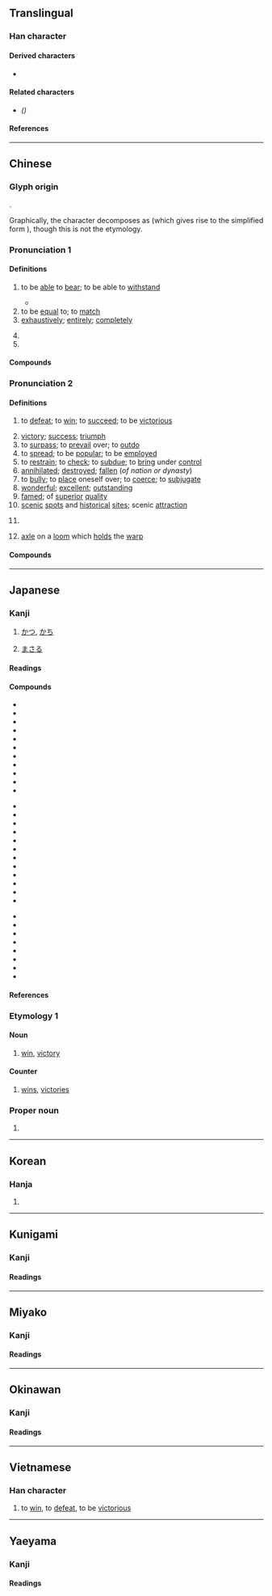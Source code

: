{{also|胜}}
{{character info}}
==Translingual==

===Han character===
{{Han char|rn=19|rad=力|as=10|sn=12|four=79227|canj=BFQS|ids=⿰月劵}} <!-- Note: ⿰⺼劵 is incorrect -->

====Derived characters====
* {{l|mul|[[橳]], [[蕂]], [[𤺩]], [[𩦜]], [[𩻷]], [[𪓺]]}}

====Related characters====
* {{l|mul|[[胜]]}} ''({{w|Simplified Chinese}})''

====References====
{{Han ref|kx=0148.310|dkj=02409|dj=0335.100|hdz=32090.130|uh=52DD}}

----

==Chinese==
{{zh-forms|s=胜}}

===Glyph origin===
{{Han etym}}
{{Han compound|朕|力|c1=p|c2=s|t2=strength|ls=psc}}.

Graphically, the character decomposes as {{Han compound|月|劵}} (which gives rise to the simplified form {{zh-l|*胜}}), though this is not the etymology.

===Pronunciation 1===
{{zh-pron
|m=勝
|c=sing1
|h=pfs=
|md=sĭng
|mn=seng
|w=1sen
|mc=1
|oc=1,1
|cat=v,adv,n
}}

====Definitions====
{{zh-hanzi}}

# to be [[able]] to [[bear]]; to be able to [[withstand]]
#: {{zh-x|不勝{shēng}負荷|unable to '''withstand''' the load}}
#* {{zh-x|我 欲 乘 風 歸去，又 恐 瓊樓玉宇，高處 不 勝{shēng} 寒。|I wish to ride the wind and return there, yet fear the jade towers; in a high dwelling one cannot '''bear''' the cold.|CL|ref={{w2|zh|蘇軾}} 《{{w2|zh|水調歌頭}}》; translation by Hugh Grigg}}
# to be [[equal]] to; to [[match]]
# [[exhaustively]]; [[entirely]]; [[completely]]
#: {{zh-x|不可勝{shēng}數{shǔ}|too numerous to count}}
# {{zh-alt-form|升|[[unit]] of [[measure]] for [[grain]] [[volume]]s}}
# {{zh-alt-form|伸|to [[stretch]]}}

====Compounds====
{{zh-der|fold=1|hide_pron=1|不可勝原|不可勝記|嬌嫋不勝|力不自勝|喜不自勝|悲不自勝|不勝|不勝感喟|不勝之態|不能勝數|不可勝書|不可勝言|不勝酒力|不勝負荷|力不勝任|多不勝數|情不自勝|勝任愉快|不勝唏噓|如不勝衣|不勝衣|不勝春|不可勝計|勝衣|不可勝數|不勝其擾|不勝其煩|勝任|不勝枚舉|弱不勝衣|不可勝紀|數不勝數|理不勝辭|指不勝屈|美不勝收|舉不勝舉|防不勝防|樂勝}}

===Pronunciation 2===
{{zh-pron
|m=shèng
|m-s=
|dg=шын1
|c=sing3
|c-t=
|g=
|h=pfs=sṳn;gd=sen4
|j=
|mb=se̿ng
|md=séng
|mn=sèng
|mn-t=sêng3
|w=2sen
|x=
|mc=2
|oc=2,2
|cat=v,n
}}

====Definitions====
{{zh-hanzi}}

# to [[defeat]]; to [[win]]; to [[succeed]]; to be [[victorious]]
#: {{zh-syn|贏}}
#: {{zh-ant|敗}}
#: {{zh-x|知 可 以 戰 與 不 可 以 戰 者 勝|He will '''triumph''' who knows when to fight and when not to fight.|CL|ref={{w|The Art of War}}, circa 5th century [[BCE]], translation: Lionel Giles, modified}}
# [[victory]]; [[success]]; [[triumph]]
# to [[surpass]]; to [[prevail]] over; to [[outdo]]
# to [[spread]]; to be [[popular]]; to be [[employed]]
# to [[restrain]]; to [[check]]; to [[subdue]]; to [[bring]] under [[control]]
# [[annihilated]]; [[destroyed]]; [[fallen]] (''of nation or dynasty'')
# to [[bully]]; to [[place]] oneself over; to [[coerce]]; to [[subjugate]]
# [[wonderful]]; [[excellent]]; [[outstanding]]
# [[famed]]; of [[superior]] [[quality]]
# [[scenic]] [[spot]]s and [[historical]] [[site]]s; scenic [[attraction]]
# {{lb|zh|historical}} {{n-g|a kind of [[splendid]] [[jewellery]] worn by [[ancient]] [[women]]}}
# {{lb|zh|historical}} [[axle]] on a [[loom]] which [[hold]]s the [[warp]]

====Compounds====
{{zh-der|人定勝天|勝券在握|力勝|名勝古跡|倚多為勝|勝似|勝之不武|屢戰屢勝|常勝將軍|大勝|尋幽訪勝|優勝|出奇制勝|定勝敗|度假勝地|勝流|慰情勝無|常勝軍|得勝之兵|取勝|制勝|勝常|得勝回朝|德勝頭迴|得勝頭回|得勝口|得勝之師|得勝|克敵制勝|好勝|形勝|人勝節|味勝易牙|勝概|名勝古蹟|勝境|優勝劣敗|常勝家|席勝|不分勝負|名山勝境|勝地|勝景|得勝頭迴|大獲全勝|勝跡|哀兵必勝|勝局|勝負|人眾勝天|乘勝追擊|名勝|反敗為勝|不勝|勝算|勝殘去殺|和勝|吹氣勝蘭|乘勝逐北|不戰而勝|去殺勝殘|引人入勝|勝遊|勝朝|勝利投手|勝利|勝仗|勝事|勝訴|一決勝負|全勝|決勝千里|旛勝|打勝仗|獨擅勝場|求勝|決勝局|爭強鬥勝|穩操勝券|爭勝|戰無不勝|探尋勝跡|打勝|抗戰勝利|矜功負勝|武勝關|穩操勝算|戰勝|決勝|更勝一籌|旗開得勝|戰勝國|春勝|百戰百勝|略勝一籌|班師得勝|爭強賭勝|爭強顯勝|爭強好勝|爭勝要強|濟勝之具|持勝|稍勝一籌|決勝負|料敵制勝|獲勝|每戰必勝|方勝|攬勝圖|攬勝|探奇訪勝|觀光勝地|雄勝|險勝|邪不勝正|避暑勝地|龔勝不屈|覽勝|高人勝士|花勝|習非勝是|聊勝一籌|誇勝道強|陰勝則寒|轉敗為勝|遊覽勝地|臨機制勝|節節勝利|較勝一籌|賭勝|致勝|聊勝於無|綵勝|運籌決勝|必勝|拍木勝:phah-bo̍k-sèng;Min Nan|反勝|萬事勝意}}

{{zh-cat|Elementary}}

----

==Japanese==

===Kanji===
{{ja-kanji|grade=3|rs=力10}}

# {{sense|[[win]] a game}} [[かつ]], [[かち]]
# {{sense|be [[superior]] to}} [[まさる]]

====Readings====
{{ja-readings
|goon=しょう
|kanon=しょう
|kun=か-つ, すぐ-れる, た-える, まさ-る
|nanori=すぐる, すぐろ, とう, のり, ます, よし
}}

====Compounds====
{{top3}}
* {{ja-r|勝%気|かち%き}}
* {{ja-r|勝%鬨|かち%どき}}
* {{ja-r|勝ちを千%里の外に決す|かち を せん%り の ほか に けっす}}
* {{ja-r|殘に勝ち殺を去るべし|ざん に かち さつ を さる べし}}
* {{ja-r|勝%引|かち%びき}}
* {{ja-r|勝%手|かっ%て}}
* {{ja-r|勝%因|しょう%いん}}
* {{ja-r|勝%会|しょう%かい}}
* {{ja-r|勝%軍|しょう%ぐん}}
* {{ja-r|勝%景|しょう%けい}}
* {{ja-r|勝%国|しょう%こく}}
{{mid3}}
* {{ja-r|勝%算|しょう%さん}}
* {{ja-r|勝%事|しょう%じ}}
* {{ja-r|勝%状|しょう%じょう}}
* {{ja-r|勝%迹|しょう%せき}}
* {{ja-r|勝%絶|しょう%ぜつ}}
* {{ja-r|勝%戦|しょう%せん}}
* {{ja-r|勝%訴|しょう%そ}}
* {{ja-r|勝%地|しょう%ち}}
* {{ja-r|勝%致|しょう%ち}}
* {{ja-r|勝%敗|しょう%はい}}
* {{ja-r|勝%負|しょう%ぶ}}
* {{ja-r|勝%兵|しょう%へい}}
{{mid3}}
* {{ja-r|勝%友|しょう%ゆう}}
* {{ja-r|勝%遊|しょう%ゆう}}
* {{ja-r|勝%利|しょう%り}}
* {{ja-r|勝%流|しょう%りゅう}}
* {{ja-r|勝%麗|しょう%れい}}
* {{ja-r|大%勝|たい%しょう}}
* {{ja-r|名%勝|めい%しょう}}
* {{ja-r|優%勝|ゆう%しょう}}
{{bottom}}

====References====
{{ja-kref
|ku=3001
|shift=8F9F
|jis=3E21
|euc=BEA1
|skip=1-4-8
|freq=185
|nelson=3787
|newnelson=553
|halpern=1005
|kld=686
|heisig=1209
|tuttle=4b8.4
}}

===Etymology 1===
{{ja-kanjitab|しょう|yomi=o}}
====Noun====
{{ja-noun|しょう}}

# [[win]], [[victory]]

====Counter====
{{ja-pos|しょう|counter}}

# [[win]]s, [[victories]]
#: {{ant|ja|敗}}

===Proper noun===
{{ja-pos|まさる|proper}}

# {{given name|ja|male|sort=まさる}}

----

==Korean==

===Hanja===
{{ko-hanja|이기다|이길|승}}

# {{hanja form of|승|to [[win]], to [[beat]]}}

----

==Kunigami==

===Kanji===
{{head|xug|Han characters}}

====Readings====
{{ja-readings|kun=[[まさーるん]] ([[勝ーるん]], masārun)}}

----

==Miyako==

===Kanji===
{{head|mvi|Han characters}}

====Readings====
{{ja-readings|kun=[[まさーㇲ゙]] ([[勝ーㇲ゙]], masāz)}}

----

==Okinawan==

===Kanji===
{{ryu-kanji|rs=力10}}

====Readings====
{{ryu-readings
|on=すー
|kun=まさ-ゆん, か-ちゅん
}}

----

==Vietnamese==

===Han character===
{{vi-readings|reading=thắng|rs=力10}}

# to [[win]], to [[defeat]], to be [[victorious]]

----

==Yaeyama==

===Kanji===
{{head|rys|Han characters}}

====Readings====
{{ja-readings
|kun=[[まさるん]] ([[勝るん]], masarun)
}}